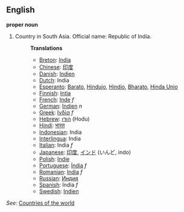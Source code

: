 ==English==

'''proper noun'''

# Country in South Asia. Official name: Republic of India.
#:'''Translations'''
#:*[[Breton]]: [[India]]
#:*[[Chinese]]: [[印度]]
#:*[[Danish]]: [[Indien]]
#:*[[Dutch]]: India
#:*[[Esperanto]]: [[Barato]], [[Hindujo]], [[Hindio]], [[Bharato]], [[Hinda Unio]]
#:*[[Finnish]]: [[Intia]]
#:*[[French]]: [[Inde]] ''f''
#:*[[German]]: [[Indien]] ''n''
#:*[[Greek]]: [[Ινδία]] ''f''
#:*[[Hebrew]]: [[הודו]] (Hodu)
#:*[[Hindi]]: [[भारत]]
#:*[[Indonesian]]: India
#:*[[Interlingua]]: India
#:*[[Italian]]: India ''f''
#:*[[Japanese]]: [[印度]], [[インド]] (いんど, indo)
#:*[[Polish]]: [[Indie]]
#:*[[Portuguese]]: [[Índia]] ''f''
#:*[[Romanian]]: [[India]] ''f''
#:*[[Russian]]: [[Индия]]
#:*[[Spanish]]: India ''f''
#:*[[Swedish]]: [[Indien]]

''See'': [[Countries of the world]]